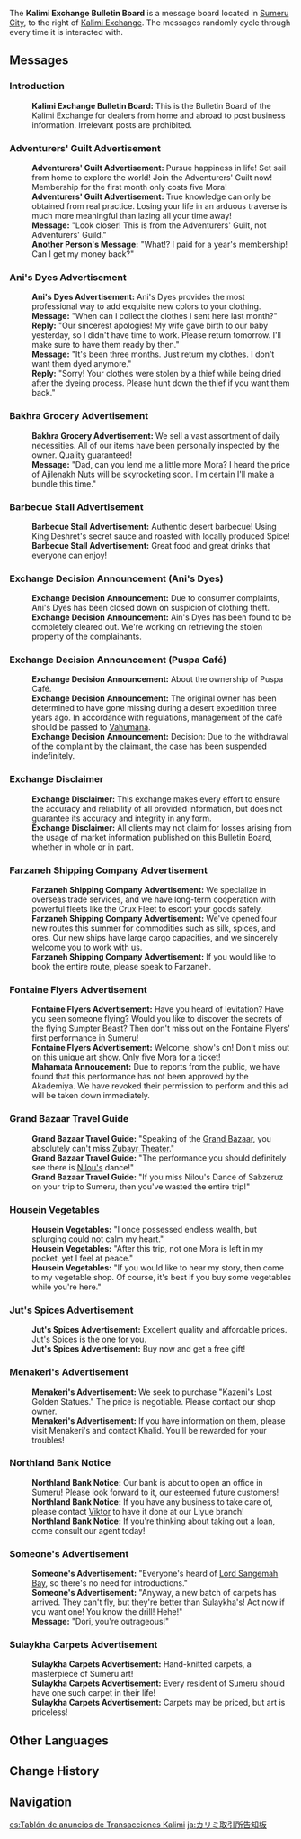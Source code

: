 {{Location Infobox
|image        = <gallery>
Sign Kalimi Exchange Bulletin Board.png|In-game
Sign Kalimi Exchange Bulletin Board Location.png|Map
</gallery>
|type         = Point of Interest
|type2        = Bulletin Board
|region       = Sumeru
|subregion    = Dharma Forest
|area         = Avidya Forest
|subarea      = Sumeru City
}}
{{Description|This is the Bulletin Board of the Kalimi Exchange for dealers from home and abroad to post business information. Irrelevant posts are prohibited.}}
The '''Kalimi Exchange Bulletin Board''' is a message board located in [[Sumeru City]], to the right of [[Kalimi Exchange]]. The messages randomly cycle through every time it is interacted with.

==Messages==
{{Dialogue Start}}
===Introduction===
<!-- The below dialogue is presented differently from the intro message in [[Mondstadt General Goods Order Board]] where it precedes all other messages. Here it's treated like a regular messaged displayed at random. Therefore it should be put under its own section. -->
:'''Kalimi Exchange Bulletin Board:''' This is the Bulletin Board of the Kalimi Exchange for dealers from home and abroad to post business information. Irrelevant posts are prohibited.

===Adventurers' Guilt Advertisement===
:'''Adventurers' Guilt Advertisement:''' Pursue happiness in life! Set sail from home to explore the world! Join the Adventurers' Guilt now! Membership for the first month only costs five Mora!
:'''Adventurers' Guilt Advertisement:''' True knowledge can only be obtained from real practice. Losing your life in an arduous traverse is much more meaningful than lazing all your time away!
:'''Message:''' "Look closer! This is from the Adventurers' Guilt, not Adventurers' Guild."
:'''Another Person's Message:''' "What!? I paid for a year's membership! Can I get my money back?"

===Ani's Dyes Advertisement===
:'''Ani's Dyes Advertisement:''' Ani's Dyes provides the most professional way to add exquisite new colors to your clothing.
:'''Message:''' "When can I collect the clothes I sent here last month?"
:'''Reply:''' "Our sincerest apologies! My wife gave birth to our baby yesterday, so I didn't have time to work. Please return tomorrow. I'll make sure to have them ready by then."
:'''Message:''' "It's been three months. Just return my clothes. I don't want them dyed anymore."
:'''Reply:''' "Sorry! Your clothes were stolen by a thief while being dried after the dyeing process. Please hunt down the thief if you want them back."

===Bakhra Grocery Advertisement===
:'''Bakhra Grocery Advertisement:''' We sell a vast assortment of daily necessities. All of our items have been personally inspected by the owner. Quality guaranteed!
:'''Message:''' "Dad, can you lend me a little more Mora? I heard the price of Ajilenakh Nuts will be skyrocketing soon. I'm certain I'll make a bundle this time."

===Barbecue Stall Advertisement===
:'''Barbecue Stall Advertisement:''' Authentic desert barbecue! Using King Deshret's secret sauce and roasted with locally produced Spice!
:'''Barbecue Stall Advertisement:''' Great food and great drinks that everyone can enjoy!

===Exchange Decision Announcement (Ani's Dyes)===
:'''Exchange Decision Announcement:''' Due to consumer complaints, Ani's Dyes has been closed down on suspicion of clothing theft.
:'''Exchange Decision Announcement:''' Ain's {{Sic}} Dyes has been found to be completely cleared out. We're working on retrieving the stolen property of the complainants.

===Exchange Decision Announcement (Puspa Café)===
:'''Exchange Decision Announcement:''' About the ownership of Puspa Café.
:'''Exchange Decision Announcement:''' The original owner has been determined to have gone missing during a desert expedition three years ago. In accordance with regulations, management of the café should be passed to [[Vahumana]].
:'''Exchange Decision Announcement:''' Decision: Due to the withdrawal of the complaint by the claimant, the case has been suspended indefinitely.

===Exchange Disclaimer===
:'''Exchange Disclaimer:''' This exchange makes every effort to ensure the accuracy and reliability of all provided information, but does not guarantee its accuracy and integrity in any form.
:'''Exchange Disclaimer:''' All clients may not claim for losses arising from the usage of market information published on this Bulletin Board, whether in whole or in part.

===Farzaneh Shipping Company Advertisement===
:'''Farzaneh Shipping Company Advertisement:''' We specialize in overseas trade services, and we have long-term cooperation with powerful fleets like the Crux Fleet to escort your goods safely.
:'''Farzaneh Shipping Company Advertisement:''' We've opened four new routes this summer for commodities such as silk, spices, and ores. Our new ships have large cargo capacities, and we sincerely welcome you to work with us.
:'''Farzaneh Shipping Company Advertisement:''' If you would like to book the entire route, please speak to Farzaneh.

===Fontaine Flyers Advertisement===
:'''Fontaine Flyers Advertisement:''' Have you heard of levitation? Have you seen someone flying? Would you like to discover the secrets of the flying Sumpter Beast? Then don't miss out on the Fontaine Flyers' first performance in Sumeru!
:'''Fontaine Flyers Advertisement:''' Welcome, show's on! Don't miss out on this unique art show. Only five Mora for a ticket!
:'''Mahamata Annoucement:''' Due to reports from the public, we have found that this performance has not been approved by the Akademiya. We have revoked their permission to perform and this ad will be taken down immediately.

===Grand Bazaar Travel Guide===
:'''Grand Bazaar Travel Guide:''' "Speaking of the [[Grand Bazaar]], you absolutely can't miss [[Zubayr Theater]]."
:'''Grand Bazaar Travel Guide:''' "The performance you should definitely see there is [[Nilou|Nilou's]] dance!"
:'''Grand Bazaar Travel Guide:''' "If you miss Nilou's Dance of Sabzeruz on your trip to Sumeru, then you've wasted the entire trip!"

===Housein Vegetables===
:'''Housein Vegetables:''' "I once possessed endless wealth, but splurging could not calm my heart."
:'''Housein Vegetables:''' "After this trip, not one Mora is left in my pocket, yet I feel at peace."
:'''Housein Vegetables:''' "If you would like to hear my story, then come to my vegetable shop. Of course, it's best if you buy some vegetables while you're here."

===Jut's Spices Advertisement===
:'''Jut's Spices Advertisement:''' Excellent quality and affordable prices. Jut's Spices is the one for you.
:'''Jut's Spices Advertisement:''' Buy now and get a free gift!

===Menakeri's Advertisement===
:'''Menakeri's Advertisement:''' We seek to purchase "Kazeni's Lost Golden Statues." The price is negotiable. Please contact our shop owner.
:'''Menakeri's Advertisement:''' If you have information on them, please visit Menakeri's and contact Khalid. You'll be rewarded for your troubles!

===Northland Bank Notice===
:'''Northland Bank Notice:''' Our bank is about to open an office in Sumeru! Please look forward to it, our esteemed future customers!
:'''Northland Bank Notice:''' If you have any business to take care of, please contact [[Viktor]] to have it done at our Liyue branch!
:'''Northland Bank Notice:''' If you're thinking about taking out a loan, come consult our agent today!

===Someone's Advertisement===
:'''Someone's Advertisement:''' "Everyone's heard of [[Dori|Lord Sangemah Bay]], so there's no need for introductions."
:'''Someone's Advertisement:''' "Anyway, a new batch of carpets has arrived. They can't fly, but they're better than Sulaykha's! Act now if you want one! You know the drill! Hehe!"
:'''Message:''' "Dori, you're outrageous!"

===Sulaykha Carpets Advertisement===
:'''Sulaykha Carpets Advertisement:''' Hand-knitted carpets, a masterpiece of Sumeru art!
:'''Sulaykha Carpets Advertisement:''' Every resident of Sumeru should have one such carpet in their life!
:'''Sulaykha Carpets Advertisement:''' Carpets may be priced, but art is priceless!
{{Dialogue End}}

==Other Languages==
{{Other Languages
|default_hidden = 1
|en       = Kalimi Exchange Bulletin Board
|zhs      = 卡里米交易所公告板
|zhs_rm   = Kǎlǐmǐ Jiāoyì-suǒ Gōnggào-bǎn
|zht      = 卡里米交易所公告板
|zht_rm   = Kǎlǐmǐ Jiāoyì-suǒ Gōnggào-bǎn
|ja       = カリミ取引所告知板
|ja_rm    = Karimi Torihikijo Kokuchiban
|ko       = 칼리미 거래소 게시판
|es       = Tablón de anuncios de Transacciones Kalimi
|fr       = Panneau d'affichage de l'Échange Kalimi
|ru       = Доска объявлений биржи Калими
|th       = กระดานข่าวสารของศูนย์แลกเปลี่ยน Kalimi
|th_rm    = Kradan Khaosan khong Sun Laekplian Kalimi
|vi       = Bảng Thông Báo Sở Giao Dịch Kalimi
|de       = Ankündigungstafel der Börse Kalimi
|id       = Papan Pengumuman Bursa Kalimi
|pt       = Quadro de Avisos da Bolsa Kalimi
|tr       = Kalimi Takas Noktası İlan Panosu
|it       = Bacheca della Borsa di Kalimi
}}

==Change History==
{{Change History|3.0}}

==Navigation==
{{PoI Navbox|Sumeru}}

[[es:Tablón de anuncios de Transacciones Kalimi]]
[[ja:カリミ取引所告知板]]